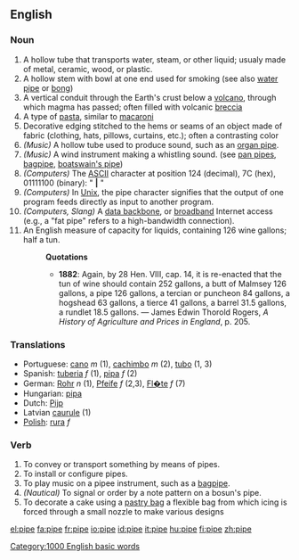 ==English==

===Noun===
{{en-noun-reg}}

# A hollow tube that transports water, steam, or other liquid; usualy made of metal, ceramic, wood, or plastic.
# A hollow stem with  bowl at one end used for smoking (see also [[water pipe]] or [[bong]])
# A vertical conduit through the Earth's crust below a [[volcano]], through which magma has passed; often filled with volcanic [[breccia]]
# A type of [[pasta]], similar to [[macaroni]]
# Decorative edging stitched to the hems or seams of an object made of fabric (clothing, hats, pillows, curtains, etc.); often a contrasting color
# ''(Music)'' A hollow tube used to produce sound, such as an [[organ pipe]].
# ''(Music)'' A wind instrument making a whistling sound. (see [[pan pipes]], [[bagpipe]], [[boatswain's pipe]])
# ''(Computers)'' The [[ASCII]] character at position 124 (decimal),  7C (hex),  01111100 (binary): " '''|''' "
# ''(Computers)'' In [[Unix]], the pipe character signifies that the output of one program feeds directly as input to another program.
# ''(Computers, Slang)''  A [[data backbone]], or [[broadband]] Internet access (e.g., a "fat pipe" refers to a high-bandwidth connection).
# An English measure of capacity for liquids, containing 126 wine gallons; half a tun.
#:'''Quotations'''
#:*'''1882''': Again, by 28 Hen. VIII, cap. 14, it is re-enacted that the tun of wine should contain 252 gallons, a butt of Malmsey 126 gallons, a pipe 126 gallons, a tercian or puncheon 84 gallons, a hogshead 63 gallons, a tierce 41 gallons, a barrel 31.5 gallons, a rundlet 18.5 gallons. &mdash; James Edwin Thorold Rogers, ''A History of Agriculture and Prices in England'', p. 205.

===Translations===
* Portuguese: [[cano]] ''m'' (1), [[cachimbo]] ''m'' (2), [[tubo]] (1, 3)
* Spanish: [[tuberia]] ''f'' (1), [[pipa]] ''f'' (2)
* German: [[Rohr]] ''n'' (1), [[Pfeife ]] ''f'' (2,3), [[Fl�te]] ''f'' (7)
* Hungarian: [[pipa]]
* Dutch: [[Pijp]]
* Latvian [[caurule]] {{f}} (1)
* [[Polish]]: [[rura]] ''f''

===Verb===
{{en-infl-reg-vowel-e|pip|e}}

# To convey or transport something by means of pipes.
# To install or configure pipes.
# To play music on a pipee instrument, such as a [[bagpipe]].
# ''(Nautical)'' To signal or order by a note pattern on a bosun's pipe.
# To decorate a cake using a [[pastry bag]] a flexible bag from which icing is forced through a small nozzle to make various designs

[[Category:1000 English basic words]]

[[el:pipe]]
[[fa:pipe]]
[[fr:pipe]]
[[io:pipe]]
[[id:pipe]]
[[it:pipe]]
[[hu:pipe]]
[[fi:pipe]]
[[zh:pipe]]